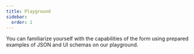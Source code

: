 ```yaml
---
title: Playground
sidebar:
  order: 1
---
```



You can familiarize yourself with the capabilities of the form
using prepared examples of JSON and UI schemas on our playground.

<Playground client:load />
